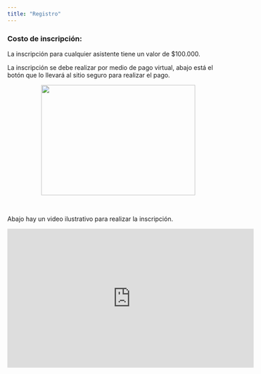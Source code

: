 ```yaml
---
title: "Registro"
---
```


### Costo de inscripción:

La inscripción para cualquier asistente tiene un valor de $100.000. 

La inscripción se debe realizar por medio de pago virtual, abajo está el botón que lo llevará al sitio seguro para realizar el pago.

<center>
<a href="http://www.pagovirtual.unal.edu.co/index.php"><img border="0" src="imagenes/IDENTIFICADORPAGOVIRTUALUN.png" width="350" height="250"></a>
</center>

<br/>

Abajo hay un video ilustrativo para realizar la inscripción.

<center>
<iframe width="560" height="315" src="https://www.youtube.com/embed/6SkH_ZHfgWQ" frameborder="0" allow="accelerometer; autoplay; encrypted-media; gyroscope; picture-in-picture" allowfullscreen></iframe>
</center>
